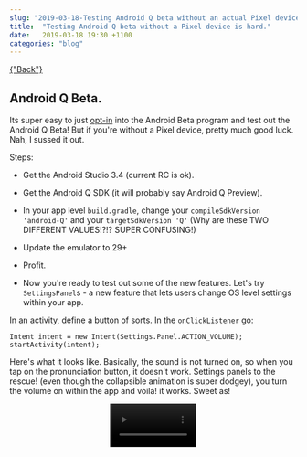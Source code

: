```yaml
---
slug: "2019-03-18-Testing Android Q beta without an actual Pixel device is hard"
title:  "Testing Android Q beta without a Pixel device is hard."
date:   2019-03-18 19:30 +1100
categories: "blog"
---
```



<div className="blogpage">
    <a href={"/blog"} smooth duration={1000}>
    {"Back"}
    </a>
</div>

<div className="blogText">

## Android Q Beta.

Its super easy to just [opt-in](https://www.google.com/android/beta) into the Android Beta program and test out the Android Q Beta! But if you're without a Pixel device, pretty much good luck. Nah, I sussed it out.

Steps:

- Get the Android Studio 3.4 (current RC is ok).

- Get the Android Q SDK (it will probably say Android Q Preview).

- In your app level `build.gradle`, change your `compileSdkVersion 'android-Q'` and your 
`targetSdkVersion 'Q'` (Why are these TWO DIFFERENT VALUES!?!? SUPER CONFUSING!)

- Update the emulator to 29+

- Profit.

- Now you're ready to test out some of the new features. Let's try `SettingsPanel`s - a new feature that lets users change OS level settings within your app.

In an activity, define a button of sorts. In the `onClickListener` go:

```
Intent intent = new Intent(Settings.Panel.ACTION_VOLUME);
startActivity(intent);
```

Here's what it looks like. Basically, the sound is not turned on, so when you tap on the pronunciation button, it doesn't work. Settings panels to the rescue! (even though the collapsible animation is super dodgey), you turn the volume on within the app and voila! it works. Sweet as!

<div align="center">
    <video width="30%" controls autostart autoPlay src={below} />
</div>

</div>